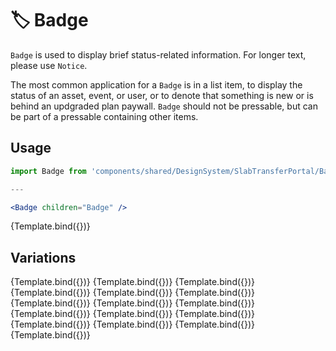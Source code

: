 
<Meta title="Badge" component={Badge} />


# 🏷️ Badge

`Badge` is used to display brief status-related information. For longer text, please use `Notice`.

The most common application for a `Badge` is in a list item, to display the status of an asset, event, or user, or to denote that something is new or is behind an updgraded plan paywall. `Badge` should not be pressable, but can be part of a pressable containing other items.

## Usage

```jsx
import Badge from 'components/shared/DesignSystem/SlabTransferPortal/Badge';

---

<Badge children="Badge" />
```

<Canvas>
  <Story
    name="default"
    args={{
      children: "Badge",
      iconName: "account-check"
    }}
  >
    {Template.bind({})}
  </Story>
</Canvas>

<ArgsTable story="default" />

## Variations

<Canvas>
  <Story
    name="regular"
    args={{
      children: "Invited",
      iconName: "account-check",
      color: "success",
    }}
  >
    {Template.bind({})}
  </Story>
  <Story
    name="new"
    args={{
      children: "New",
      color: "caution"
    }}
  >
    {Template.bind({})}
  </Story>
  <Story
    name="upgrade"
    args={{
      children: "Upgrade",
      iconName: "lightning-bolt-circle",
      color: "upgrade",
    }}
  >
    {Template.bind({})}
  </Story>
  <Story
    name="connected"
    args={{
      children: "Connected",
      iconName: "link-variant",
    }}
  >
    {Template.bind({})}
  </Story>
  <Story
    name="pending"
    args={{
      children: "Signature Pending",
      iconName: "file-sign",
      color: "caution",
    }}
  >
    {Template.bind({})}
  </Story>
  <Story
    name="deactivated"
    args={{
      children: "Deactivated",
      iconName: "account-off",
      color: "destroy",
    }}
  >
    {Template.bind({})}
  </Story>
  <Story
    name="add-on"
    args={{
      children: "Add-On",
      iconName: "plus-circle-outline",
      color: "add_on",
    }}
  >
    {Template.bind({})}
  </Story>
  <Story
    name="assigned"
    args={{
      children: "Assigned",
      iconName: "account-check",
      color: "assigned",
    }}
  >
    {Template.bind({})}
  </Story>
</Canvas>

<Canvas>
  <Story
    name="regular-small"
    args={{
      children: "Invited",
      iconName: "account-check",
      color: "success",
      size: "small",
    }}
  >
    {Template.bind({})}
  </Story>
  <Story
    name="new-small"
    args={{
      children: "New",
      color: "caution",
      size: "small",
    }}
  >
    {Template.bind({})}
  </Story>
  <Story
    name="upgrade-small"
    args={{
      children: "Upgrade",
      iconName: "lightning-bolt-circle",
      color: "upgrade",
      size: "small",
    }}
  >
    {Template.bind({})}
  </Story>
  <Story
    name="connected-small"
    args={{
      children: "Connected",
      iconName: "link-variant",
      size: "small",
    }}
  >
    {Template.bind({})}
  </Story>
  <Story
    name="pending-small"
    args={{
      children: "Signature Pending",
      iconName: "file-sign",
      color: "caution",
      size: "small",
    }}
  >
    {Template.bind({})}
  </Story>
  <Story
    name="deactivated-small"
    args={{
      children: "Deactivated",
      iconName: "account-off",
      color: "destroy",
      size: "small",
    }}
  >
    {Template.bind({})}
  </Story>
  <Story
    name="add-on-small"
    args={{
      children: "Add-On",
      iconName: "plus-circle-outline",
      color: "add_on",
      size: "small",
    }}
  >
    {Template.bind({})}
  </Story>
  <Story
    name="assigned-small"
    args={{
      children: "Assigned",
      iconName: "account-check",
      color: "assigned",
      size: "small",
    }}
  >
    {Template.bind({})}
  </Story>
</Canvas>